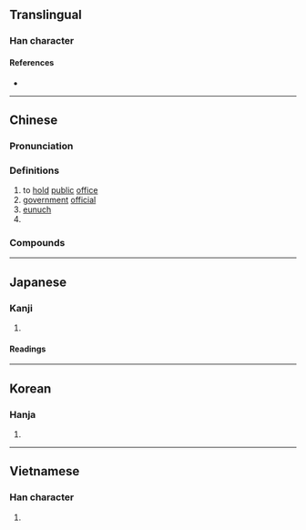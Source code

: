 {{character info/new}}
==Translingual==

===Han character===
{{Han char|rn=40|rad=宀|as=06|sn=9|four=30717|canj=JSLL|ids=⿱宀臣}}

====References====
* {{Han ref|kx=0285.040|dkj=07138|dj=0563.060|hdz=20924.010|uh=5BA6|ud=23462|bh=ABC6|bd=43974}}

----

==Chinese==
{{zh-forms}}

===Pronunciation===
{{zh-pron
|m=huàn
|m-s=
|dg=
|c=waan6
|c-t=
|g=
|h=gd=fon4
|j=
|md=
|mn=hoān
|mn-t=huang6/huêng6
|mn-t_note=huang6 - Shantou; huêng6 - Chaozhou
|w=
|x=
|mc=y
|oc=y
|cat=v,n,pn
}}

===Definitions===
{{zh-hanzi}}

# to [[hold]] [[public]] [[office]]
# [[government]] [[official]]
# [[eunuch]]
# {{surname|lang=zh}}

===Compounds===
{{zh-der|世嗣宦族|仕宦|名宦|奄宦|官宦|官宦人家|官宦氣息|宦人|宦囊|宦女|宦學|宦官|宦情|宦海|宦豎|宦途|宦遊|宦達|宦門|巧宦|年宦|游宦|素宦|羈宦|薄宦|謫宦|豎宦|達官顯宦|鄉宦|門宦|閹宦|顯宦}}

----

==Japanese==

===Kanji===
{{ja-kanji|grade=|rs=宀06}}

# {{defn|lang=ja|sort=宀06}}

====Readings====
{{ja-readings
|goon=げん
|kanon=かん
|kun=つか-える, まなぶ
}}

----

==Korean==

===Hanja===
{{ko-hanja|hangeul=환|rv=hwan|mr=hwan}}

# {{defn|lang=ko|sort=宀06}}

----

==Vietnamese==

===Han character===
{{vi-hantu|hoạn|rs=宀06}}

# {{defn|lang=vi}}